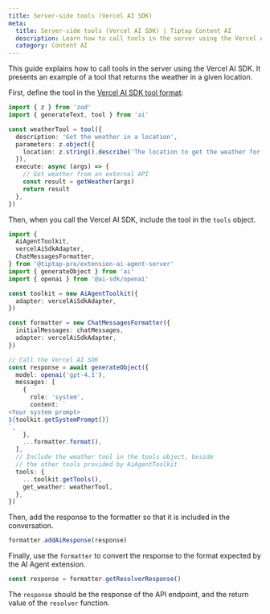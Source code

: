 ```yaml
---
title: Server-side tools (Vercel AI SDK)
meta:
  title: Server-side tools (Vercel AI SDK) | Tiptap Content AI
  description: Learn how to call tools in the server using the Vercel AI SDK.
  category: Content AI
---
```


This guide explains how to call tools in the server using the Vercel AI SDK. It presents an example of a tool that returns the weather in a given location.

First, define the tool in the [Vercel AI SDK tool format](https://ai-sdk.dev/docs/ai-sdk-core/tools-and-tool-calling):

```ts
import { z } from 'zod'
import { generateText, tool } from 'ai'

const weatherTool = tool({
  description: 'Get the weather in a location',
  parameters: z.object({
    location: z.string().describe('The location to get the weather for'),
  }),
  execute: async (args) => {
    // Get weather from an external API
    const result = getWeather(args)
    return result
  },
})
```

Then, when you call the Vercel AI SDK, include the tool in the `tools` object.

```ts
import {
  AiAgentToolkit,
  vercelAiSdkAdapter,
  ChatMessagesFormatter,
} from '@tiptap-pro/extension-ai-agent-server'
import { generateObject } from 'ai'
import { openai } from '@ai-sdk/openai'

const toolkit = new AiAgentToolkit({
  adapter: vercelAiSdkAdapter,
})

const formatter = new ChatMessagesFormatter({
  initialMessages: chatMessages,
  adapter: vercelAiSdkAdapter,
})

// Call the Vercel AI SDK
const response = await generateObject({
  model: openai('gpt-4.1'),
  messages: [
    {
      role: 'system',
      content: `
<Your system prompt>
${toolkit.getSystemPrompt()}
`,
    },
    ...formatter.format(),
  ],
  // Include the weather tool in the tools object, beside
  // the other tools provided by AiAgentToolkit
  tools: {
    ...toolkit.getTools(),
    get_weather: weatherTool,
  },
})
```

Then, add the response to the formatter so that it is included in the conversation.

```ts
formatter.addAiResponse(response)
```

Finally, use the `formatter` to convert the response to the format expected by the AI Agent extension.

```ts
const response = formatter.getResolverResponse()
```

The `response` should be the response of the API endpoint, and the return value of the `resolver` function.
